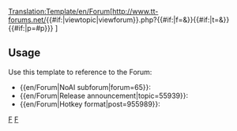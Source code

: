 <noinclude>[[Translation:Template/en/Forum]]</noinclude><includeonly>[http://www.tt-forums.net/{{#if:{{{topic|}}}{{{post|}}}|viewtopic|viewforum}}.php?{{#if:{{{forum|}}}|f={{{forum}}}&}}{{#if:{{{topic|}}}|t={{{topic}}}&}}{{#if:{{{post|}}}|p={{{post}}}#p{{{post}}}}}} {{{1|Forum}}}]</includeonly><noinclude>

==Usage==
Use this template to reference to the Forum:
* <nowiki>{{en/Forum|NoAI subforum|forum=65}}</nowiki>: {{en/Forum|NoAI subforum|forum=65}}
* <nowiki>{{en/Forum|Release announcement|topic=55939}}</nowiki>: {{en/Forum|Release announcement|topic=55939}}
* <nowiki>{{en/Forum|Hotkey format|post=955989}}</nowiki>: {{en/Forum|Hotkey format|post=955989}}

[[Category:en/Templates|F]][[Category:en/Link Templates|F]]</noinclude>